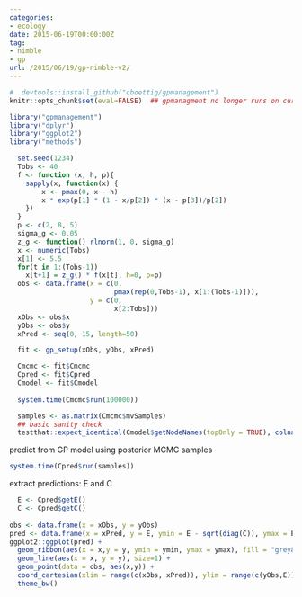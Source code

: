 ```yaml
---
categories:
- ecology
date: 2015-06-19T00:00:00Z
tag:
- nimble
- gp
url: /2015/06/19/gp-nimble-v2/
---
```


```r
#  devtools::install_github("cboettig/gpmanagement")
knitr::opts_chunk$set(eval=FALSE)  ## gpmanagment no longer runs on current version of nimble
```

```r
library("gpmanagement")
library("dplyr")
library("ggplot2")
library("methods")

```


```r
  set.seed(1234)
  Tobs <- 40
  f <- function (x, h, p){
    sapply(x, function(x) {
        x <- pmax(0, x - h)
        x * exp(p[1] * (1 - x/p[2]) * (x - p[3])/p[2])
    })
  }
  p <- c(2, 8, 5)
  sigma_g <- 0.05
  z_g <- function() rlnorm(1, 0, sigma_g)
  x <- numeric(Tobs)
  x[1] <- 5.5
  for(t in 1:(Tobs-1))
    x[t+1] = z_g() * f(x[t], h=0, p=p)
  obs <- data.frame(x = c(0, 
                          pmax(rep(0,Tobs-1), x[1:(Tobs-1)])), 
                    y = c(0, 
                          x[2:Tobs]))
  xObs <- obs$x
  yObs <- obs$y
  xPred <- seq(0, 15, length=50)
```

```r
  fit <- gp_setup(xObs, yObs, xPred)

  Cmcmc <- fit$Cmcmc 
  Cpred <- fit$Cpred
  Cmodel <- fit$Cmodel
  
  system.time(Cmcmc$run(100000))
```

```r
  samples <- as.matrix(Cmcmc$mvSamples)
  ## basic sanity check
  testthat::expect_identical(Cmodel$getNodeNames(topOnly = TRUE), colnames(samples))
```

predict from GP model using posterior MCMC samples

```r
system.time(Cpred$run(samples))
```


extract predictions: E and C


```r
  E <- Cpred$getE()
  C <- Cpred$getC()
  
obs <- data.frame(x = xObs, y = yObs)
pred <- data.frame(x = xPred, y = E, ymin = E - sqrt(diag(C)), ymax = E + sqrt(diag(C)))
ggplot2::ggplot(pred) + 
  geom_ribbon(aes(x = x,y = y, ymin = ymin, ymax = ymax), fill = "grey80") +
  geom_line(aes(x = x, y = y), size=1) + 
  geom_point(data = obs, aes(x,y)) +
  coord_cartesian(xlim = range(c(xObs, xPred)), ylim = range(c(yObs,E))) +
  theme_bw()

```



